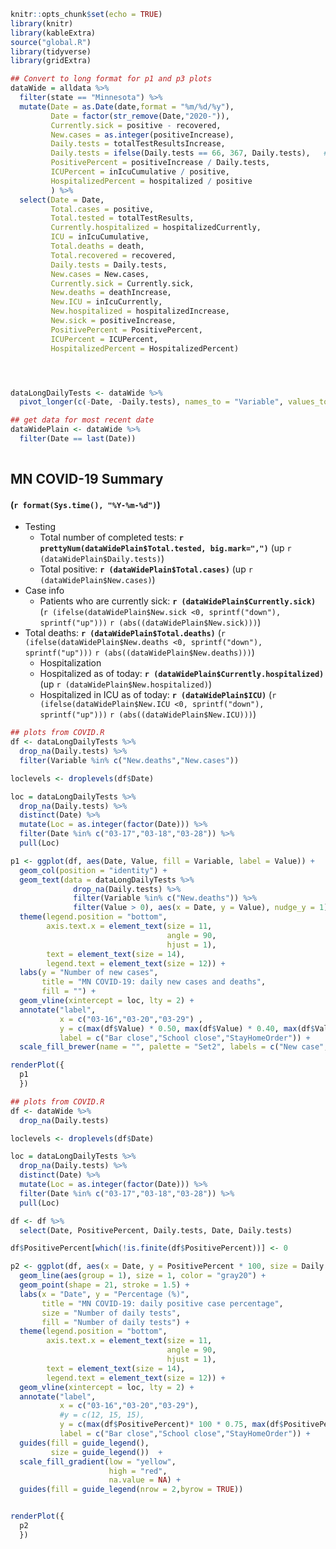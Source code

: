 

```r
knitr::opts_chunk$set(echo = TRUE)
library(knitr)
library(kableExtra)
source("global.R")
library(tidyverse)
library(gridExtra)

## Convert to long format for p1 and p3 plots
dataWide = alldata %>% 
  filter(state == "Minnesota") %>%
  mutate(Date = as.Date(date,format = "%m/%d/%y"),
         Date = factor(str_remove(Date,"2020-")),
         Currently.sick = positive - recovered,            
         New.cases = as.integer(positiveIncrease),
         Daily.tests = totalTestResultsIncrease,
         Daily.tests = ifelse(Daily.tests == 66, 367, Daily.tests),   # Known bad datapoint in data set, forcing it to fit
         PositivePercent = positiveIncrease / Daily.tests,
         ICUPercent = inIcuCumulative / positive,
         HospitalizedPercent = hospitalized / positive
         ) %>%
  select(Date = Date, 
         Total.cases = positive,
         Total.tested = totalTestResults,
         Currently.hospitalized = hospitalizedCurrently,
         ICU = inIcuCumulative,
         Total.deaths = death,
         Total.recovered = recovered,
         Daily.tests = Daily.tests,            
         New.cases = New.cases,              
         Currently.sick = Currently.sick,        
         New.deaths = deathIncrease,             
         New.ICU = inIcuCurrently,                
         New.hospitalized = hospitalizedIncrease,       
         New.sick = positiveIncrease,               
         PositivePercent = PositivePercent,
         ICUPercent = ICUPercent,            
         HospitalizedPercent = HospitalizedPercent)




dataLongDailyTests <- dataWide %>% 
  pivot_longer(c(-Date, -Daily.tests), names_to = "Variable", values_to = "Value")

## get data for most recent date 
dataWidePlain <- dataWide %>% 
  filter(Date == last(Date))
  

```

## MN COVID-19 Summary 
#### (`r format(Sys.time(), "%Y-%m-%d")`)
* Testing
  + Total number of completed tests: **`r prettyNum(dataWidePlain$Total.tested, big.mark=",")`** (up `r (dataWidePlain$Daily.tests)`)
  + Total positive: **`r (dataWidePlain$Total.cases)`** (up `r (dataWidePlain$New.cases)`)
* Case info   
  + Patients who are currently sick: **`r (dataWidePlain$Currently.sick)`** (`r (ifelse(dataWidePlain$New.sick <0, sprintf("down"), sprintf("up")))` `r (abs((dataWidePlain$New.sick)))`)
+ Total deaths: **`r (dataWidePlain$Total.deaths)`** (`r (ifelse(dataWidePlain$New.deaths <0, sprintf("down"), sprintf("up")))` `r (abs((dataWidePlain$New.deaths)))`)
  - Hospitalization   
  - Hospitalized as of today: **`r (dataWidePlain$Currently.hospitalized)`** (up `r (dataWidePlain$New.hospitalized)`)
  - Hospitalized in ICU as of today: **`r (dataWidePlain$ICU)`** (`r (ifelse(dataWidePlain$New.ICU <0, sprintf("down"), sprintf("up")))` `r (abs((dataWidePlain$New.ICU)))`)

```r

## plots from COVID.R
df <- dataLongDailyTests %>% 
  drop_na(Daily.tests) %>% 
  filter(Variable %in% c("New.deaths","New.cases"))

loclevels <- droplevels(df$Date)

loc = dataLongDailyTests %>%
  drop_na(Daily.tests) %>%
  distinct(Date) %>%
  mutate(Loc = as.integer(factor(Date))) %>%
  filter(Date %in% c("03-17","03-18","03-28")) %>%
  pull(Loc)

p1 <- ggplot(df, aes(Date, Value, fill = Variable, label = Value)) +
  geom_col(position = "identity") +
  geom_text(data = dataLongDailyTests %>% 
              drop_na(Daily.tests) %>% 
              filter(Variable %in% c("New.deaths")) %>% 
              filter(Value > 0), aes(x = Date, y = Value), nudge_y = 1) +
  theme(legend.position = "bottom", 
        axis.text.x = element_text(size = 11, 
                                   angle = 90, 
                                   hjust = 1), 
        text = element_text(size = 14), 
        legend.text = element_text(size = 12)) +
  labs(y = "Number of new cases", 
       title = "MN COVID-19: daily new cases and deaths", 
       fill = "") +
  geom_vline(xintercept = loc, lty = 2) + 
  annotate("label", 
           x = c("03-16","03-20","03-29") ,
           y = c(max(df$Value) * 0.50, max(df$Value) * 0.40, max(df$Value) * 0.50), 
           label = c("Bar close","School close","StayHomeOrder")) +
  scale_fill_brewer(name = "", palette = "Set2", labels = c("New case", "New death"))

renderPlot({
  p1
  })

```


```r

## plots from COVID.R
df <- dataWide %>% 
  drop_na(Daily.tests)

loclevels <- droplevels(df$Date)

loc = dataLongDailyTests %>%
  drop_na(Daily.tests) %>%
  distinct(Date) %>%
  mutate(Loc = as.integer(factor(Date))) %>%
  filter(Date %in% c("03-17","03-18","03-28")) %>%
  pull(Loc)

df <- df %>%
  select(Date, PositivePercent, Daily.tests, Date, Daily.tests) 

df$PositivePercent[which(!is.finite(df$PositivePercent))] <- 0

p2 <- ggplot(df, aes(x = Date, y = PositivePercent * 100, size = Daily.tests, label = Date, fill = Daily.tests)) +
  geom_line(aes(group = 1), size = 1, color = "gray20") +
  geom_point(shape = 21, stroke = 1.5) +
  labs(x = "Date", y = "Percentage (%)", 
       title = "MN COVID-19: daily positive case percentage", 
       size = "Number of daily tests", 
       fill = "Number of daily tests") +
  theme(legend.position = "bottom", 
        axis.text.x = element_text(size = 11, 
                                   angle = 90, 
                                   hjust = 1), 
        text = element_text(size = 14),
        legend.text = element_text(size = 12)) +
  geom_vline(xintercept = loc, lty = 2) + 
  annotate("label", 
           x = c("03-16","03-20","03-29"),
           #y = c(12, 15, 15), 
           y = c(max(df$PositivePercent)* 100 * 0.75, max(df$PositivePercent)* 100 * 0.65, max(df$PositivePercent)* 100 * 0.75),
           label = c("Bar close","School close","StayHomeOrder")) +
  guides(fill = guide_legend(), 
         size = guide_legend())  +
  scale_fill_gradient(low = "yellow", 
                      high = "red", 
                      na.value = NA) +
  guides(fill = guide_legend(nrow = 2,byrow = TRUE))


renderPlot({
  p2
  })

```

